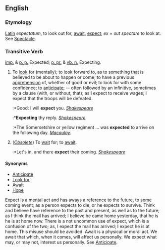 ==English==

===Etymology===
[[Latin]] ''expectatum'', to look out for, [[await]], [[expect]]; ''ex'' + ''out'' ''spectare'' to look at. See [[Spectacle]].

===Transitive Verb===
[[imp.]] & [[p. p.]] Expected; [[p. pr.]] & [[vb. n.]] Expecting.
#To [[look]] for (mentally); to look forward to, as to something that is believed to be about to happen or come; to have a previous [[apprehension]] of, whether of good or evil; to look for with some confidence; to [[anticipate]]; -- often followed by an infinitive, sometimes by a clause (with, or without, that); as I expect to receive wages; I expect that the troops will be defeated.
#:*Good: I will '''expect''' you. ''[[Shakespeare (source)|Shakespeare]]''
#:*'''Expecting''' thy reply. ''[[Shakespeare (source)|Shakespeare]]''
#:*The Somersetshire or yellow regiment ... was '''expected''' to arrive on the following day. ''[[Macaulay]]''.
#(''[[Obsolete]]'') To [[wait]] for; to [[await]].
#:*Let's in, and there '''expect''' their coming. ''[[Shakespeare (source)|Shakespeare]]''

====Synonyms====
*[[Anticipate]]
*[[Look|Look for]]
*[[Await]]
*[[Hope]]


Expect is a mental act and has aways a reference to the future, to some coming event; as a person expects to die, or he expects to survive. Think and believe have reference to the past and present, as well as to the future; as I think the mail has arrived; I believe he came home yesterday, that he is he is at home now. There is a not uncommon use of expect, which is a confusion of the two; as, I expect the mail has arrived; I expect he is at home. This misuse should be avoided. Await is a physical or moral act. We await that which, when it comes, will affect us personally. We expect what may, or may not, interest us personally. See [[Anticipate]].